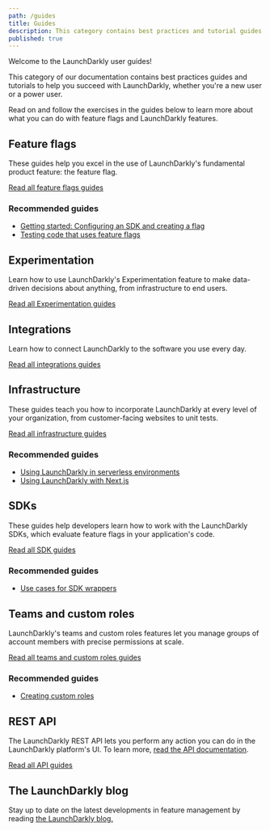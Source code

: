 ```yaml
---
path: /guides
title: Guides
description: This category contains best practices and tutorial guides on how to use LaunchDarkly features, for new and experienced users.
published: true
---
```


Welcome to the LaunchDarkly user guides!

This category of our documentation contains best practices guides and tutorials to help you succeed with LaunchDarkly, whether you're a new user or a power user.

Read on and follow the exercises in the guides below to learn more about what you can do with feature flags and LaunchDarkly features.

## Feature flags

These guides help you excel in the use of LaunchDarkly's fundamental product feature: the feature flag.

[Read all feature flags guides](/guides/flags)

### Recommended guides

* [Getting started: Configuring an SDK and creating a flag](/guides/flags/sdk-flag)
* [Testing code that uses feature flags](/guides/flags/testing-code)

## Experimentation

Learn how to use LaunchDarkly's Experimentation feature to make data-driven decisions about anything, from infrastructure to end users.

[Read all Experimentation guides](/guides/experimentation)

## Integrations

Learn how to connect LaunchDarkly to the software you use every day.

[Read all integrations guides](/guides/integrations)

## Infrastructure

These guides teach you how to incorporate LaunchDarkly at every level of your organization, from customer-facing websites to unit tests.

[Read all infrastructure guides](/guides/infrastructure)

### Recommended guides

* [Using LaunchDarkly in serverless environments](/guides/infrastructure/serverless)
* [Using LaunchDarkly with Next.js](/guides/infrastructure/nextjs)

## SDKs

These guides help developers learn how to work with the LaunchDarkly SDKs, which evaluate feature flags in your application's code.

[Read all SDK guides](/guides/sdk)

### Recommended guides

* [Use cases for SDK wrappers](/sdk-api/sdk-wrappers)

## Teams and custom roles

LaunchDarkly's teams and custom roles features let you manage groups of account members with precise permissions at scale.

[Read all teams and custom roles guides](/guides/teams-roles)

### Recommended guides

* [Creating custom roles](/teams-roles/custom-roles)

## REST API

The LaunchDarkly REST API lets you perform any action you can do in the LaunchDarkly platform's UI. To learn more, [read the API documentation](https://apidocs.launchdarkly.com).

[Read all API guides](/guides/api)

## The LaunchDarkly blog

Stay up to date on the latest developments in feature management by reading [the LaunchDarkly blog.](/guides/blog)
